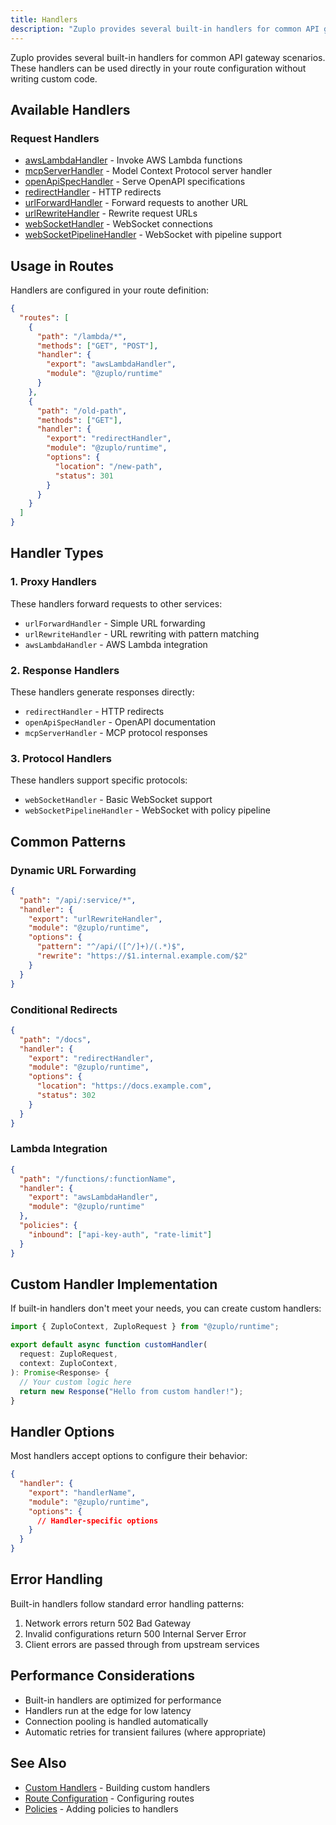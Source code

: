 ```yaml
---
title: Handlers
description: "Zuplo provides several built-in handlers for common API gateway scenarios. These handlers can be used directly in your route configuration without writing custom code."
---
```


Zuplo provides several built-in handlers for common API gateway scenarios. These
handlers can be used directly in your route configuration without writing custom
code.

## Available Handlers

### Request Handlers

- [awsLambdaHandler](./aws-lambda.md) - Invoke AWS Lambda functions
- [mcpServerHandler](./mcp-server.md) - Model Context Protocol server
  handler
- [openApiSpecHandler](./openapi.md) - Serve OpenAPI specifications
- [redirectHandler](./redirect.md) - HTTP redirects
- [urlForwardHandler](./url-forward.md) - Forward requests to another
  URL
- [urlRewriteHandler](./url-rewrite.md) - Rewrite request URLs
- [webSocketHandler](./websocket-handler.md) - WebSocket connections
- [webSocketPipelineHandler](./websocket-handler.md) - WebSocket with
  pipeline support

## Usage in Routes

Handlers are configured in your route definition:

```json
{
  "routes": [
    {
      "path": "/lambda/*",
      "methods": ["GET", "POST"],
      "handler": {
        "export": "awsLambdaHandler",
        "module": "@zuplo/runtime"
      }
    },
    {
      "path": "/old-path",
      "methods": ["GET"],
      "handler": {
        "export": "redirectHandler",
        "module": "@zuplo/runtime",
        "options": {
          "location": "/new-path",
          "status": 301
        }
      }
    }
  ]
}
```

## Handler Types

### 1. Proxy Handlers

These handlers forward requests to other services:

- `urlForwardHandler` - Simple URL forwarding
- `urlRewriteHandler` - URL rewriting with pattern matching
- `awsLambdaHandler` - AWS Lambda integration

### 2. Response Handlers

These handlers generate responses directly:

- `redirectHandler` - HTTP redirects
- `openApiSpecHandler` - OpenAPI documentation
- `mcpServerHandler` - MCP protocol responses

### 3. Protocol Handlers

These handlers support specific protocols:

- `webSocketHandler` - Basic WebSocket support
- `webSocketPipelineHandler` - WebSocket with policy pipeline

## Common Patterns

### Dynamic URL Forwarding

```json
{
  "path": "/api/:service/*",
  "handler": {
    "export": "urlRewriteHandler",
    "module": "@zuplo/runtime",
    "options": {
      "pattern": "^/api/([^/]+)/(.*)$",
      "rewrite": "https://$1.internal.example.com/$2"
    }
  }
}
```

### Conditional Redirects

```json
{
  "path": "/docs",
  "handler": {
    "export": "redirectHandler",
    "module": "@zuplo/runtime",
    "options": {
      "location": "https://docs.example.com",
      "status": 302
    }
  }
}
```

### Lambda Integration

```json
{
  "path": "/functions/:functionName",
  "handler": {
    "export": "awsLambdaHandler",
    "module": "@zuplo/runtime"
  },
  "policies": {
    "inbound": ["api-key-auth", "rate-limit"]
  }
}
```

## Custom Handler Implementation

If built-in handlers don't meet your needs, you can create custom handlers:

```ts
import { ZuploContext, ZuploRequest } from "@zuplo/runtime";

export default async function customHandler(
  request: ZuploRequest,
  context: ZuploContext,
): Promise<Response> {
  // Your custom logic here
  return new Response("Hello from custom handler!");
}
```

## Handler Options

Most handlers accept options to configure their behavior:

```json
{
  "handler": {
    "export": "handlerName",
    "module": "@zuplo/runtime",
    "options": {
      // Handler-specific options
    }
  }
}
```

## Error Handling

Built-in handlers follow standard error handling patterns:

1. Network errors return 502 Bad Gateway
2. Invalid configurations return 500 Internal Server Error
3. Client errors are passed through from upstream services

## Performance Considerations

- Built-in handlers are optimized for performance
- Handlers run at the edge for low latency
- Connection pooling is handled automatically
- Automatic retries for transient failures (where appropriate)

## See Also

- [Custom Handlers](./custom-handler.md) - Building custom handlers
- [Route Configuration](../articles/routing) - Configuring routes
- [Policies](../policies) - Adding policies to handlers
